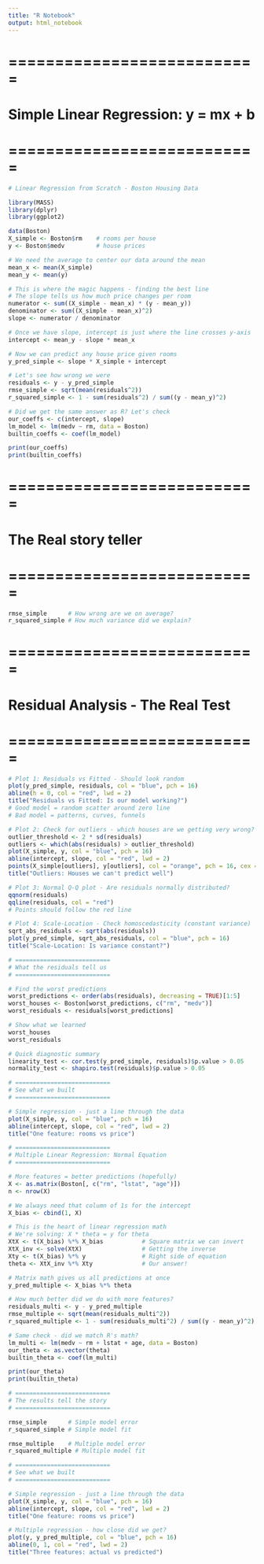 ```yaml
---
title: "R Notebook"
output: html_notebook
---
```



# ===========================
# Simple Linear Regression: y = mx + b
# ===========================
```r
# Linear Regression from Scratch - Boston Housing Data

library(MASS)
library(dplyr)
library(ggplot2)

data(Boston)
X_simple <- Boston$rm    # rooms per house
y <- Boston$medv         # house prices

# We need the average to center our data around the mean
mean_x <- mean(X_simple)
mean_y <- mean(y)

# This is where the magic happens - finding the best line
# The slope tells us how much price changes per room
numerator <- sum((X_simple - mean_x) * (y - mean_y))
denominator <- sum((X_simple - mean_x)^2)
slope <- numerator / denominator

# Once we have slope, intercept is just where the line crosses y-axis
intercept <- mean_y - slope * mean_x

# Now we can predict any house price given rooms
y_pred_simple <- slope * X_simple + intercept

# Let's see how wrong we were
residuals <- y - y_pred_simple
rmse_simple <- sqrt(mean(residuals^2))
r_squared_simple <- 1 - sum(residuals^2) / sum((y - mean_y)^2)

# Did we get the same answer as R? Let's check
our_coeffs <- c(intercept, slope)
lm_model <- lm(medv ~ rm, data = Boston)
builtin_coeffs <- coef(lm_model)

print(our_coeffs)
print(builtin_coeffs)
```
# ===========================
# The Real story teller 
# ===========================
```r
rmse_simple      # How wrong are we on average?
r_squared_simple # How much variance did we explain?
```

# ===========================
# Residual Analysis - The Real Test
# ===========================
```r
# Plot 1: Residuals vs Fitted - Should look random
plot(y_pred_simple, residuals, col = "blue", pch = 16)
abline(h = 0, col = "red", lwd = 2)
title("Residuals vs Fitted: Is our model working?")
# Good model = random scatter around zero line
# Bad model = patterns, curves, funnels
```


```r
# Plot 2: Check for outliers - which houses are we getting very wrong?
outlier_threshold <- 2 * sd(residuals)
outliers <- which(abs(residuals) > outlier_threshold)
plot(X_simple, y, col = "blue", pch = 16)
abline(intercept, slope, col = "red", lwd = 2)
points(X_simple[outliers], y[outliers], col = "orange", pch = 16, cex = 2)
title("Outliers: Houses we can't predict well")
```


```r
# Plot 3: Normal Q-Q plot - Are residuals normally distributed?
qqnorm(residuals)
qqline(residuals, col = "red")
# Points should follow the red line
```


```r
# Plot 4: Scale-Location - Check homoscedasticity (constant variance)
sqrt_abs_residuals <- sqrt(abs(residuals))
plot(y_pred_simple, sqrt_abs_residuals, col = "blue", pch = 16)
title("Scale-Location: Is variance constant?")
```


```r
# ===========================
# What the residuals tell us
# ===========================

# Find the worst predictions
worst_predictions <- order(abs(residuals), decreasing = TRUE)[1:5]
worst_houses <- Boston[worst_predictions, c("rm", "medv")]
worst_residuals <- residuals[worst_predictions]

# Show what we learned
worst_houses
worst_residuals

# Quick diagnostic summary
linearity_test <- cor.test(y_pred_simple, residuals)$p.value > 0.05
normality_test <- shapiro.test(residuals)$p.value > 0.05

# ===========================
# See what we built
# ===========================

# Simple regression - just a line through the data
plot(X_simple, y, col = "blue", pch = 16)
abline(intercept, slope, col = "red", lwd = 2)
title("One feature: rooms vs price")
```


```r
# ===========================
# Multiple Linear Regression: Normal Equation
# ===========================

# More features = better predictions (hopefully)
X <- as.matrix(Boston[, c("rm", "lstat", "age")])
n <- nrow(X)

# We always need that column of 1s for the intercept
X_bias <- cbind(1, X)  

# This is the heart of linear regression math
# We're solving: X * theta = y for theta
XtX <- t(X_bias) %*% X_bias           # Square matrix we can invert
XtX_inv <- solve(XtX)                 # Getting the inverse
Xty <- t(X_bias) %*% y                # Right side of equation
theta <- XtX_inv %*% Xty              # Our answer!

# Matrix math gives us all predictions at once
y_pred_multiple <- X_bias %*% theta

# How much better did we do with more features?
residuals_multi <- y - y_pred_multiple
rmse_multiple <- sqrt(mean(residuals_multi^2))
r_squared_multiple <- 1 - sum(residuals_multi^2) / sum((y - mean_y)^2)

# Same check - did we match R's math?
lm_multi <- lm(medv ~ rm + lstat + age, data = Boston)
our_theta <- as.vector(theta)
builtin_theta <- coef(lm_multi)

print(our_theta)
print(builtin_theta)
```


```r
# ===========================
# The results tell the story
# ===========================

rmse_simple      # Simple model error
r_squared_simple # Simple model fit

rmse_multiple    # Multiple model error  
r_squared_multiple # Multiple model fit

# ===========================
# See what we built
# ===========================

# Simple regression - just a line through the data
plot(X_simple, y, col = "blue", pch = 16)
abline(intercept, slope, col = "red", lwd = 2)
title("One feature: rooms vs price")

# Multiple regression - how close did we get?
plot(y, y_pred_multiple, col = "blue", pch = 16)
abline(0, 1, col = "red", lwd = 2)
title("Three features: actual vs predicted")
```

